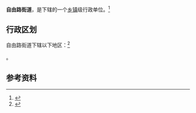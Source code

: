 {{中国乡级行政区
|景观照片文件名 = 
|景观照片描述 = 
|汉语拼音 = 
|其他语言 = 
|其他语言名称 = 
|旧称 = 
|地名出处 = 
|位置图文件名 = 
|位置图描述 = 
|自定义图片= 
|建置时间 = 
|政府驻地 = 
|毗邻 = 
|总面积 = 
|总人口 = 
|总人口年份 = 
|户籍人口 = 
|户籍人口年份 = 
|常住人口 = 
|常住人口年份 = 
|人口密度 = 
|GDP = 
|GDP年份 = 
|邮政编码 = 
|电话区号 = 472
|官方网站 = 
|网站名称 = 
|15/02/04/007/000}}

'''自由路街道'''，是{{PRC admin/fullname|15/02/04/007/000|3}}下辖的一个[[乡镇|乡镇]]级行政单位。<ref>{{PRC admin/ref sgc|{{PRC admin/parent|15/02/04/007/000}}}}</ref>

== 行政区划 ==

自由路街道下辖以下地区：<ref>{{PRC admin/ref sgc|15/02/04/007/000}}</ref>

{{PRC admin/children|15/02/04/007/000}}。

== 参考资料 ==

{{reflist}}

{{行政区划小作品}}
{{PRC admin/navcat|15/02/04/007/000}}